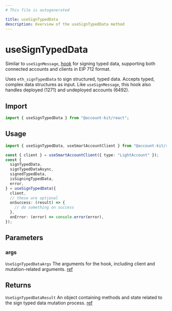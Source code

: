 ```yaml
---
# This file is autogenerated

title: useSignTypedData
description: Overview of the useSignTypedData method
---
```


# useSignTypedData

Similar to `useSignMessage`, [hook](https://github.com/alchemyplatform/aa-sdk/blob/main/account-kit/react/src/hooks/useSignTypedData.ts) for signing typed data, supporting both connected accounts and clients in EIP 712 format.

Uses `eth_signTypedData` to sign structured, typed data. Accepts typed, complex data structures as input. Like `useSignMessage`, this hook also handles deployed (1271) and undeployed accounts (6492).

## Import

```ts
import { useSignTypedData } from "@account-kit/react";
```

## Usage

```ts
import { useSignTypedData, useSmartAccountClient } from "@account-kit/react";

const { client } = useSmartAccountClient({ type: "LightAccount" });
const {
  signTypedData,
  signTypedDataAsync,
  signedTypedData,
  isSigningTypedData,
  error,
} = useSignTypedData({
  client,
  // these are optional
  onSuccess: (result) => {
    // do something on success
  },
  onError: (error) => console.error(error),
});
```

## Parameters

### args

`UseSignTypedDataArgs`
The arguments for the hook, including client and mutation-related arguments. [ref](https://github.com/alchemyplatform/aa-sdk/blob/main/account-kit/react/src/hooks/useSignTypedData.ts#L24)

## Returns

`UseSignTypedDataResult`
An object containing methods and state related to the sign typed data mutation process. [ref](https://github.com/alchemyplatform/aa-sdk/blob/main/account-kit/react/src/hooks/useSignTypedData.ts#L28)

